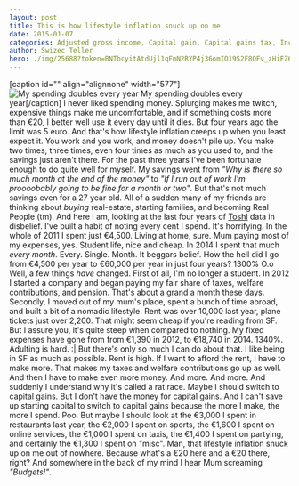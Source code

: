 ```yaml
---
layout: post
title: This is how lifestyle inflation snuck up on me
date: 2015-01-07
categories: Adjusted gross income, Capital gain, Capital gains tax, Income tax, Long-Term Capital Management, Personal
author: Swizec Teller
hero: ./img/25688?token=BNTbcyitAtdUjl1qFmN2RYP4j36omIQ19S2F8QFv_zHiFZ6_5QlKPvj2U3Q8VxG0YVW_L5AWDW0oln4FtCclL70
---
```


\[caption id="" align="alignnone" width="577"]![My spending doubles every year](./img/25688?token=BNTbcyitAtdUjl1qFmN2RYP4j36omIQ19S2F8QFv_zHiFZ6_5QlKPvj2U3Q8VxG0YVW_L5AWDW0oln4FtCclL70 "My spending doubles every year") My spending doubles every year\[/caption] I never liked spending money. Splurging makes me twitch, expensive things make me uncomfortable, and if something costs more than €20, I better well use it every day until it dies. But four years ago the limit was 5 euro. And that's how lifestyle inflation creeps up when you least expect it. You work and you work, and money doesn't pile up. You make two times, three times, even four times as much as you used to, and the savings just aren't there. For the past three years I've been fortunate enough to do quite well for myself. My savings went from _"Why is there so much month at the end of the money"_ to _"If I run out of work I'm proooobably going to be fine for a month or two"_. But that's not much savings even for a 27 year old. All of a sudden many of my friends are thinking about _buying_ real-estate, starting families, and becoming Real People (tm). And here I am, looking at the last four years of [Toshl](http://toshl.com/) data in disbelief. I've built a habit of noting every cent I spend. It's horrifying. In the whole of 2011 I spent just €4,500. Living at home, sure. Mum paying most of my expenses, yes. Student life, nice and cheap. In 2014 I spent that much _every month_. Every. Single. Month. It beggars belief. How the hell did I go from €4,500 per year to €60,000 per year in just four years? 1300% O.o Well, a few things _have_ changed. First of all, I'm no longer a student. In 2012 I started a company and began paying my fair share of taxes, welfare contributions, and pension. That's about a grand a month these days. Secondly, I moved out of my mum's place, spent a bunch of time abroad, and built a bit of a nomadic lifestyle. Rent was over 10,000 last year, plane tickets just over 2,200. That might seem cheap if you're reading from SF. But I assure you, it's quite steep when compared to nothing. My fixed expenses have gone from from €1,390 in 2012, to €18,740 in 2014. 1340%. Adulting is hard. :| But there's only so much I can do about that. I like being in SF as much as possible. Rent is high. If I want to afford the rent, I have to make more. That makes my taxes and welfare contributions go up as well. And then I have to make even more money. And more. And more. And suddenly I understand why it's called a rat race. Maybe I should switch to capital gains. But I don't have the money for capital gains. And I can't save up starting capital to switch to capital gains because the more I make, the more I spend. Poo. But maybe I should look at the €3,000 I spent in restaurants last year, the €2,000 I spent on sports, the €1,600 I spent on online services, the €1,000 I spent on taxis, the €1,400 I spent on partying, and certainly the €1,300 I spent on "misc". Man, that lifestyle inflation snuck up on me out of nowhere. Because what's a €20 here and a €20 there, right? And somewhere in the back of my mind I hear Mum screaming _"Budgets!"_.
